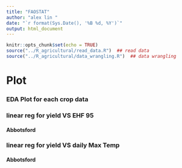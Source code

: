 ```yaml
---
title: "FAOSTAT"
author: "alex lin "
date: "`r format(Sys.Date(), '%B %d, %Y')`"
output: html_document
---
```

<script>
function toggleCollapsible(section) {
  var content = section.nextElementSibling;
  if (content.style.display === "none") {
    content.style.display = "block";
  } else {
    content.style.display = "none";
  }
}
</script>


```r
knitr::opts_chunk$set(echo = TRUE)
source("../R_agricultural/read_data.R")  ## read data
source("../R_agricultural/data_wrangling.R")  ## data wrangling
```
<h1 onclick="toggleCollapsible(this);">
<!--TEXT SHOWS: -->
<b>Plot</b>
</h1>
<div style="display:none;">  

</div>
<h3 onclick="toggleCollapsible(this);">
<!--TEXT SHOWS: -->
<b>EDA Plot for each crop data</b>
</h3>
<div style="display:none;">  
```r

# Plotting the Value over Years for a specific Item, loop for all items
# change y aixs as unit is different for each Element Value
for (item in unique(data_fao$Item)) {
  plot <- ggplot(data = data_fao %>% filter(Item == item), aes(x = Year, y = Value, color = Element)) +
    geom_line() +
    labs(title = paste("Trends Over Time for", item), x = "Year", y = "Value")
  #print(plot)
  # Plotting the Value over Years for each Element (e.g., "Apples")
  options(repr.plot.width = 35, repr.plot.height = 8)  # Adjust width and height
  facet_plot <- ggplot(data = data_fao %>% filter(Item == item), aes(x = Year, y = Value)) +
    geom_line() +
    facet_wrap(~ Element, scales = "free_y") +
    labs(title = paste("Trends Over Time for", item), x = "Year", y = "Value") +
    theme_minimal()+
    scale_x_continuous(breaks = seq(min(data_fao$Year), max(data_fao$Year), by = 3))+
    theme(axis.text.x = element_text(angle = 90, hjust = 1, vjust = 0.5))  # Rotate x-axis labels
# Change 'by' to your preferred interval

  print(facet_plot)
  }
```



```r
weekly_data_x <- aggregate_data(data_x)
```
</div>

<h3 onclick="toggleCollapsible(this);">
<!--TEXT SHOWS: -->
<b>linear reg for yield VS EHF 95</b>
</h3>
<div style="display:none;">  
</div>

<h4 onclick="toggleCollapsible(this);">
<!--TEXT SHOWS: -->
<b>Abbotsford</b>
</h4>
<div style="display:none;">  
```r
# Example usage:
results <- perform_linear_regression(weekly_data_x, data_fao,"Abbotsford", "week_Mean_EHF_95")

unique_crops <- unique(data_fao$Item)
#Print results for each crop
for (crop in unique_crops) {
  print(paste("Results for crop:", crop))
  print(results[[crop]]$summary)
  if (!is.null(results[[crop]]$plot)) {
    print(results[[crop]]$plot)
  }
}

```


</div>
<h3 onclick="toggleCollapsible(this);">
<!--TEXT SHOWS: -->
<b>linear reg for yield VS daily Max Temp</b>
</h3>
<div style="display:none;">  
</div>

<h4 onclick="toggleCollapsible(this);">
<!--TEXT SHOWS: -->
<b>Abbotsford</b>
</h4>
<div style="display:none;">  
```r
# Example usage:
results <- perform_linear_regression(weekly_data_x, data_fao,"Abbotsford", "week_Mean_Temperature")

unique_crops <- unique(data_fao$Item)
#Print results for each crop
for (crop in unique_crops) {
  print(paste("Results for crop:", crop))
  print(results[[crop]]$summary)
  if (!is.null(results[[crop]]$plot)) {
    print(results[[crop]]$plot)
  }
}

```
